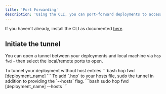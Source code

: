 ```yaml
---
title: 'Port Forwarding'
description: 'Using the CLI, you can port-forward deployments to access them securely without having to expose them to the public internet.'
---
```


If you haven't already, install the CLI as documented [here](http://localhost:3001/cli/overview).

## Initiate the tunnel

You can open a tunnel between your deployments and local machine via `hop fwd` - then select the local/remote ports to open.

<AccordionGroup>

<Accordion title="Without hostames">
    To tunnel your deployment without host entries 
    ```bash
        hop fwd [deployment_name]
    ```

</Accordion>

<Accordion title="With hostames">
    To add `<name>.hop` to your hosts file, sudo the tunnel in addition to providing the `--hosts` flag.
    ```bash
        sudo hop fwd [deployment_name] --hosts
    ```
</Accordion>

</AccordionGroup>
